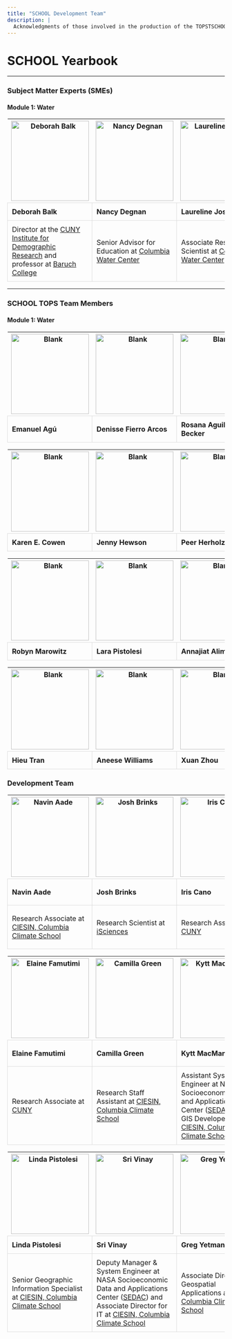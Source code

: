 ```yaml
---
title: "SCHOOL Development Team"
description: |
  Acknowledgments of those involved in the production of the TOPSTSCHOOL Modules
---
```


# SCHOOL Yearbook
```{=html}
<style>
  table {
    border-collapse: collapse;
    width: 100%;
  }

  td {
    padding: 10px;
    border: 1px solid #dddddd; /* Optional: Add border for better visualization */
  }
</style>
```

<hr>
### Subject Matter Experts (SMEs)
#### Module 1: Water
<table>
  <tr>
    <th><img src="./images/SME/Balk_headshot3.png" alt="Deborah Balk" width="180" height="185"/></th>
    <th><img src="./images/SME/Degman_headshot3.png" alt="Nancy Degnan" width="180" height="185"/></th>
    <th><img src="./images/SME/Josset_headshot3.png" alt="Laureline Josset" width="180" height="185"/></th>
    <th><img src="./images/SME/Meade_headshot3.png" alt="Ryan Meade" width="180" height="185"/></th>
    <th><img src="./images/SME/Parris_headshot3.png" alt="Thomas Parris" width="180" height="185"/></th>
  </tr>
<tr>
    <td>**Deborah Balk**</td>
    <td>**Nancy Degnan**</td>
    <td>**Laureline Josset**</td>
    <td>**Ryan Mead**</td>
    <td>**Thomas Parris**</td>
  </tr>
   <tr>
    <td>Director at the [CUNY Institute for Demographic Research](https://www.cuny.edu/about/centers-and-institutes/demographic-research/) and professor at [Baruch College](https://www.baruch.cuny.edu/)</td>
    <td>Senior Advisor for Education at [Columbia Water Center](https://water.columbia.edu/)</td>
    <td>Associate Research Scientist at [Columbia Water Center](https://water.columbia.edu/)</td>
    <td>Coordinator of Academic Support Services for the Educational Oportunity Program at [SUNY Binghamton](https://www.binghamton.edu/programs/eop/about/staff.html)</td>
    <td>President at [iSciences](https://www.isciences.com/)</td>
  </tr>
</table>
<hr>
### SCHOOL TOPS Team Members
#### Module 1: Water
<table>
  <tr> 
    <th><img src="./images/DT/blankpicture.png" alt="Blank" width="180" height="185"/></th>
    <th><img src="./images/DT/blankpicture.png" alt="Blank" width="180" height="185"/></th>
    <th><img src="./images/DT/blankpicture.png" alt="Blank" width="180" height="185"/></th>
    <th><img src="./images/DT/blankpicture.png" alt="Blank" width="180" height="185"/></th>
    <th><img src="./images/DT/blankpicture.png" alt="Blank" width="180" height="185"/></th>
  </tr>
<tr>
    <td>**Emanuel Agú**</td>
    <td>**Denisse Fierro Arcos**</td>
    <td>**Rosana Aguilera Becker**</td>
    <td>**Tricia Boucher**</td>
    <td>**Jinyi Cai**</td>
  </tr>
</table>
<table>
  <tr> 
    <th><img src="./images/DT/blankpicture.png" alt="Blank" width="180" height="185"/></th>
    <th><img src="./images/DT/blankpicture.png" alt="Blank" width="180" height="185"/></th>
    <th><img src="./images/DT/blankpicture.png" alt="Blank" width="180" height="185"/></th>
    <th><img src="./images/DT/blankpicture.png" alt="Blank" width="180" height="185"/></th>
    <th><img src="./images/DT/blankpicture.png" alt="Blank" width="180" height="185"/></th>
  </tr>
<tr>
    <td>**Karen E. Cowen**</td>
    <td>**Jenny Hewson**</td>
    <td>**Peer Herholz**</td>
    <td>**David Lee**</td>
    <td>**Hazem Mahmoud**</td>
  </tr>
</table>
<table>
  <tr> 
    <th><img src="./images/DT/blankpicture.png" alt="Blank" width="180" height="185"/></th>
    <th><img src="./images/DT/blankpicture.png" alt="Blank" width="180" height="185"/></th>
    <th><img src="./images/DT/blankpicture.png" alt="Blank" width="180" height="185"/></th>
    <th><img src="./images/DT/blankpicture.png" alt="Blank" width="180" height="185"/></th>
    <th><img src="./images/DT/blankpicture.png" alt="Blank" width="180" height="185"/></th>
  </tr>
<tr>
    <td>**Robyn Marowitz**</td>
    <td>**Lara Pistolesi**</td>
    <td>**Annajiat Alim Rasel**</td>
    <td>**Luana Sales**</td>
    <td>**Alber Sánchez**</td>
  </tr>
</table>
<table>
  <tr> 
    <th><img src="./images/DT/blankpicture.png" alt="Blank" width="180" height="185"/></th>
    <th><img src="./images/DT/blankpicture.png" alt="Blank" width="180" height="185"/></th>
    <th><img src="./images/DT/blankpicture.png" alt="Blank" width="180" height="185"/></th>
  </tr>
<tr>
    <td>**Hieu Tran**</td>
    <td>**Aneese Williams**</td>
    <td>**Xuan Zhou**</td>
  </tr>
</table>
### Development Team 
<table>
  <tr> 
    <th><img src="./images/DT/Navin Aade2.jpg" alt="Navin Aade" width="180" height="185"/></th>
    <th><img src="./images/DT/Josh Brinks.jpg" alt="Josh Brinks" width="180" height="185"/></th>
    <th><img src="./images/DT/Iris Cano.jpg" alt="Iris Cano" width="180" height="185"/></th>
    <th><img src="./images/DT/Christina Deodatis.jpg" alt="Christina Deodatis" width="180" height="185"/></th>
    <th><img src="./images/DT/Hasim Engin.jpg" alt="Hasim Engin" width="180" height="185"/></th>
  </tr>
<tr>
    <td>**Navin Aade**</td>
    <td>**Josh Brinks**</td>
    <td>**Iris Cano**</td>
    <td>**Christina Alexia Deodatis**</td>
    <td>**Hasim Engin**</td>
  </tr>
   <tr>
    <td>Research Associate at [CIESIN, Columbia Climate School](https://www.ciesin.columbia.edu/index.html)</td>
    <td>Research Scientist at [iSciences](https://www.isciences.com/)</td>
    <td>Research Associate at [CUNY](https://www.cuny.edu/about/centers-and-institutes/demographic-research/)</td>
    <td>Research Staff Assistant at [CIESIN, Columbia Climate School](https://www.ciesin.columbia.edu/index.html)</td>
    <td>Geographic Information Specialist at [CIESIN, Columbia Climate School](https://www.ciesin.columbia.edu/index.html)</td>
  </tr>
</table>
<table>
  <tr> 
    <th><img src="./images/DT/Elaine Famutimi.jpeg" alt="Elaine Famutimi" width="180" height="185"/></th>
    <th><img src="./images/DT/Camilla Green.jpeg" alt="Camilla Green" width="180" height="185"/></th>
    <th><img src="./images/DT/Kytt MacManus2.JPG" alt="Kytt MacManus" width="180" height="185"/></th>
    <th><img src="./images/DT/Juan Martinez.jpg" alt="Juan Martinez" width="180" height="185"/></th>
    <th><img src="./images/DT/Josie Morkin.jpeg" alt="Josie Morkin" width="180" height="185"/></th>
  </tr>
<tr>
    <td>**Elaine Famutimi**</td>
    <td>**Camilla Green**</td>
    <td>**Kytt MacManus**</td>
    <td>**Juan Fernando Martinez**</td>
    <td>**Josie Morkin**</td>
  </tr>
   <tr>
    <td>Research Associate at [CUNY](https://www.cuny.edu/about/centers-and-institutes/demographic-research/)</td>
    <td>Research Staff Assistant at [CIESIN, Columbia Climate School](https://www.ciesin.columbia.edu/index.html)</td>
    <td>Assistant Systems Engineer at NASA Socioeconomic Data and Applications Center $($[SEDAC](https://sedac.ciesin.columbia.edu/)$)$ and GIS Developer at [CIESIN, Columbia Climate School](https://www.ciesin.columbia.edu/index.html)</td>
    <td>Senior Research Staff Assistant at [CIESIN, Columbia Climate School](https://www.ciesin.columbia.edu/index.html)</td>
    <td>Research Staff Assistant at [CIESIN, Columbia Climate School](https://www.ciesin.columbia.edu/index.html)</td>
  </tr>
</table>
<table>
  <tr> 
    <th><img src="./images/DT/Linda Pistolesi.jpg" alt="Linda Pistolesi" width="180" height="185"/></th>
    <th><img src="./images/DT/Sri Vinay.jpg" alt="Sri Vinay" width="180" height="185"/></th>
    <th><img src="./images/DT/Greg Yetman.jpg" alt="Greg Yetman" width="180" height="185"/></th>
  </tr>
<tr>
    <td>**Linda Pistolesi**</td>
    <td>**Sri Vinay**</td>
    <td>**Greg Yetman**</td>
  </tr>
   <tr>
    <td>Senior Geographic Information Specialist at [CIESIN, Columbia Climate School](https://www.ciesin.columbia.edu/index.html)</td>
    <td>Deputy Manager & System Engineer at NASA Socioeconomic Data and Applications Center $($[SEDAC](https://sedac.ciesin.columbia.edu/)$)$ and Associate Director for IT at [CIESIN, Columbia Climate School](https://www.ciesin.columbia.edu/index.html)</td>
    <td>Associate Director for Geospatial Applications at [CIESIN, Columbia Climate School](https://www.ciesin.columbia.edu/index.html)</td>
  </tr>
</table>


